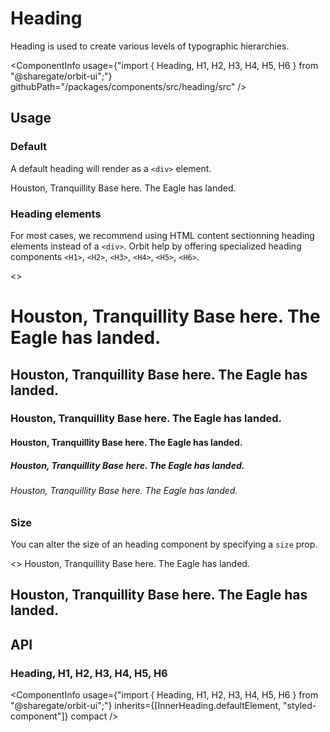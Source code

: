 
<Meta
    title="Components/Heading"
    id="heading"
/>

# Heading

<Tagline>Heading is used to create various levels of typographic hierarchies.</Tagline>

<ComponentInfo
    usage={"import { Heading, H1, H2, H3, H4, H5, H6 } from \"@sharegate/orbit-ui\";"}
    githubPath="/packages/components/src/heading/src"
/>

## Usage

### Default

A default heading will render as a `<div>` element.

<Preview>
    <Story name="default">
        <Heading>Houston, Tranquillity Base here. The Eagle has landed.</Heading>
    </Story>
</Preview>

### Heading elements

For most cases, we recommend using HTML content sectionning heading elements instead of a `<div>`. Orbit help by offering specialized heading components `<H1>`, `<H2>`, `<H3>`, `<H4>`, `<H5>`, `<H6>`.

<Preview>
    <Story name="heading elements">
        <>
            <H1>Houston, Tranquillity Base here. The Eagle has landed.</H1>
            <H2>Houston, Tranquillity Base here. The Eagle has landed.</H2>
            <H3>Houston, Tranquillity Base here. The Eagle has landed.</H3>
            <H4>Houston, Tranquillity Base here. The Eagle has landed.</H4>
            <H5>Houston, Tranquillity Base here. The Eagle has landed.</H5>
            <H6>Houston, Tranquillity Base here. The Eagle has landed.</H6>
        </>
    </Story>
</Preview>

### Size

You can alter the size of an heading component by specifying a `size` prop.

<Preview>
    <Story name="size">
        <>
            <Heading>Houston, Tranquillity Base here. The Eagle has landed.</Heading>
            <H2 size="sm">Houston, Tranquillity Base here. The Eagle has landed.</H2>
        </>
    </Story>
</Preview>

## API

### Heading, H1, H2, H3, H4, H5, H6

<ComponentInfo
    usage={"import { Heading, H1, H2, H3, H4, H5, H6 } from \"@sharegate/orbit-ui\";"}
    inherits={[InnerHeading.defaultElement, "styled-component"]}
    compact
/>

<ArgsTable of={InnerHeading} sort="alpha" />
